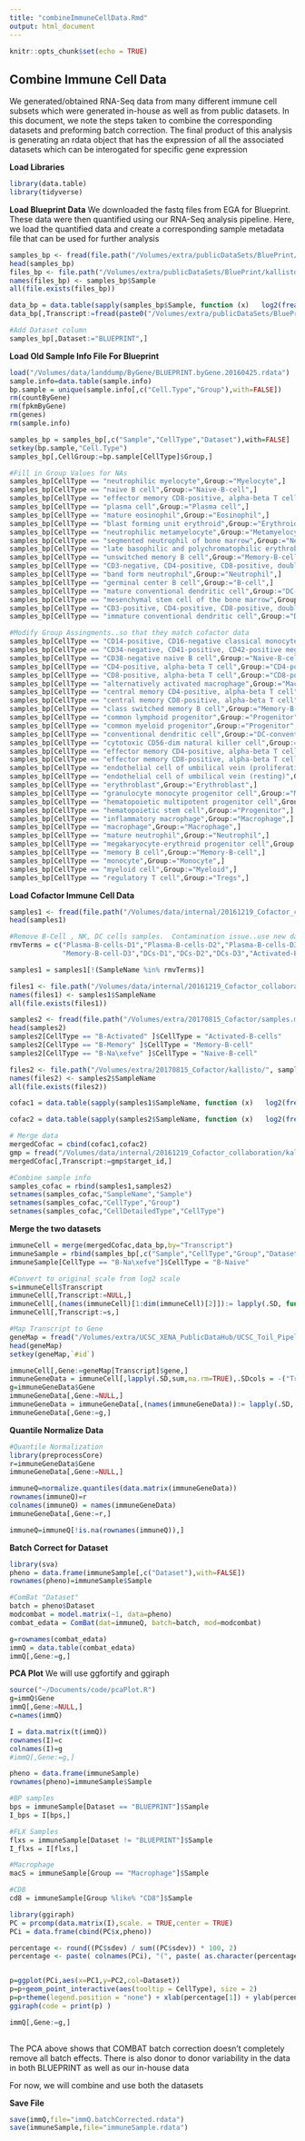 ```yaml
---
title: "combineImmuneCellData.Rmd"
output: html_document
---
```


```r
knitr::opts_chunk$set(echo = TRUE)
```

## Combine Immune Cell Data
We generated/obtained RNA-Seq data from many different immune cell subsets which were generated in-house as well as from public datasets.  In this document, we note the steps taken to combine the corresponding datasets and preforming batch correction. The final product of this analysis is generating an rdata object that has the expression of all the associated datasets which can be interogated for specific gene expression

**Load Libraries**
```r
library(data.table)
library(tidyverse)

```

**Load Blueprint Data**
We downloaded the fastq files from EGA for Blueprint.  These data were then quantified using our RNA-Seq analysis pipeline.  Here, we load the quantified data and create a corresponding sample metadata file that can be used for further analysis
```r
samples_bp <- fread(file.path("/Volumes/extra/publicDataSets/BluePrint/metadata/sample.info"), header = TRUE,sep="\t")
head(samples_bp)
files_bp <- file.path("/Volumes/extra/publicDataSets/BluePrint/kallistoSampleMap/", samples_bp$Sample, "abundance.tsv")
names(files_bp) <- samples_bp$Sample
all(file.exists(files_bp))

data_bp = data.table(sapply(samples_bp$Sample, function (x)   log2(fread(paste0("/Volumes/extra/publicDataSets/BluePrint/kallistoSampleMap/",as.character(x),"/abundance.tsv"))[,tpm]+0.001) ))
data_bp[,Transcript:=fread(paste0("/Volumes/extra/publicDataSets/BluePrint/kallistoSampleMap/",samples_bp$Sample[1],"/abundance.tsv"))$target_id,]

#Add Dataset column
samples_bp[,Dataset:="BLUEPRINT",]

```

**Load Old Sample Info File For Blueprint**
```r
load("/Volumes/data/landdump/ByGene/BLUEPRINT.byGene.20160425.rdata")
sample.info=data.table(sample.info)
bp.sample = unique(sample.info[,c("Cell.Type","Group"),with=FALSE])
rm(countByGene)
rm(fpkmByGene)
rm(genes)
rm(sample.info)

samples_bp = samples_bp[,c("Sample","CellType","Dataset"),with=FALSE]
setkey(bp.sample,"Cell.Type")
samples_bp[,CellGroup:=bp.sample[CellType]$Group,]

#Fill in Group Values for NAs
samples_bp[CellType == "neutrophilic myelocyte",Group:="Myelocyte",]
samples_bp[CellType == "naive B cell",Group:="Naive-B-cell",]
samples_bp[CellType == "effector memory CD8-positive, alpha-beta T cell, terminally differentiated",Group:="EM-CD8-pos",]
samples_bp[CellType == "plasma cell",Group:="Plasma cell",]
samples_bp[CellType == "mature eosinophil",Group:="Eosinophil",]
samples_bp[CellType == "blast forming unit erythroid",Group:="Erythroid",]
samples_bp[CellType == "neutrophilic metamyelocyte",Group:="Metamyelocyte",]
samples_bp[CellType == "segmented neutrophil of bone marrow",Group:="Neutrophil",]
samples_bp[CellType == "late basophilic and polychromatophilic erythroblast",Group:="Erythroblast",]
samples_bp[CellType == "unswitched memory B cell",Group:="Memory-B-cell",]
samples_bp[CellType == "CD3-negative, CD4-positive, CD8-positive, double positive thymocyte",Group:="Thymocyte",]
samples_bp[CellType == "band form neutrophil",Group:="Neutrophil",]
samples_bp[CellType == "germinal center B cell",Group:="B-cell",]
samples_bp[CellType == "mature conventional dendritic cell",Group:="DC-conventional",]
samples_bp[CellType == "mesenchymal stem cell of the bone marrow",Group:="Progenitor",]
samples_bp[CellType == "CD3-positive, CD4-positive, CD8-positive, double positive thymocyte",Group:="Thymocyte",]
samples_bp[CellType == "immature conventional dendritic cell",Group:="DC-conventional",]

#Modify Group Assingments..so that they match cofactor data
samples_bp[CellType == "CD14-positive, CD16-negative classical monocyte",Group:="Monocyte",]
samples_bp[CellType == "CD34-negative, CD41-positive, CD42-positive megakaryocyte cell",Group:="Megakaryocyte",]
samples_bp[CellType == "CD38-negative naive B cell",Group:="Naive-B-cell",]
samples_bp[CellType == "CD4-positive, alpha-beta T cell",Group:="CD4-pos",]
samples_bp[CellType == "CD8-positive, alpha-beta T cell",Group:="CD8-pos",]
samples_bp[CellType == "alternatively activated macrophage",Group:="Macrophage",]
samples_bp[CellType == "central memory CD4-positive, alpha-beta T cell",Group:="CM-CD4-pos",]
samples_bp[CellType == "central memory CD8-positive, alpha-beta T cell",Group:="CM-CD8-pos",]
samples_bp[CellType == "class switched memory B cell",Group:="Memory-B-cell",]
samples_bp[CellType == "common lymphoid progenitor",Group:="Progenitor",]
samples_bp[CellType == "common myeloid progenitor",Group:="Progenitor",]
samples_bp[CellType == "conventional dendritic cell",Group:="DC-conventional",]
samples_bp[CellType == "cytotoxic CD56-dim natural killer cell",Group:="NK cell",]
samples_bp[CellType == "effector memory CD4-positive, alpha-beta T cell",Group:="EM-CD4-pos",]
samples_bp[CellType == "effector memory CD8-positive, alpha-beta T cell",Group:="EM-CD8-pos",]
samples_bp[CellType == "endothelial cell of umbilical vein (proliferating)",Group:="Endothelial",]
samples_bp[CellType == "endothelial cell of umbilical vein (resting)",Group:="Endothelial",]
samples_bp[CellType == "erythroblast",Group:="Erythroblast",]
samples_bp[CellType == "granulocyte monocyte progenitor cell",Group:="Monocyte",]
samples_bp[CellType == "hematopoietic multipotent progenitor cell",Group:="Progenitor",]
samples_bp[CellType == "hematopoietic stem cell",Group:="Progenitor",]
samples_bp[CellType == "inflammatory macrophage",Group:="Macrophage",]
samples_bp[CellType == "macrophage",Group:="Macrophage",]
samples_bp[CellType == "mature neutrophil",Group:="Neutrophil",]
samples_bp[CellType == "megakaryocyte-erythroid progenitor cell",Group:="Progenitor",]
samples_bp[CellType == "memory B cell",Group:="Memory-B-cell",]
samples_bp[CellType == "monocyte",Group:="Monocyte",]
samples_bp[CellType == "myeloid cell",Group:="Myeloid",]
samples_bp[CellType == "regulatory T cell",Group:="Tregs",]

```


**Load Cofactor Immune Cell Data**
```r
samples1 <- fread(file.path("/Volumes/data/internal/20161219_Cofactor_collaboration/samples.metadata.filtered"), header = TRUE,sep="\t")
head(samples1)

#Remove B-Cell , NK, DC cells samples.  Contamination issue..use new datset
rmvTerms = c("Plasma-B-cells-D1","Plasma-B-cells-D2","Plasma-B-cells-D3","Nk-D1","Nk-D2","Nk-D3","Naive-B-cell-D1","Naive-B-cell-D2","Naive-B-cell-D3","Memory-B-cell-D1","Memory-B-cell-D2",
             "Memory-B-cell-D3","DCs-D1","DCs-D2","DCs-D3","Activated-B-cells-D1","Activated-B-cells-D2","Activated-B-cells-D3")

samples1 = samples1[!(SampleName %in% rmvTerms)]

files1 <- file.path("/Volumes/data/internal/20161219_Cofactor_collaboration/kallisto/", samples1$SampleName, "abundance.tsv")
names(files1) <- samples1$SampleName
all(file.exists(files1))

samples2 <- fread(file.path("/Volumes/extra/20170815_Cofactor/samples.metadata"), header = TRUE,sep="\t")
head(samples2)
samples2[CellType == "B-Activated" ]$CellType = "Activated-B-cells"
samples2[CellType == "B-Memory" ]$CellType = "Memory-B-cell"
samples2[CellType == "B-Na\xefve" ]$CellType = "Naive-B-cell"

files2 <- file.path("/Volumes/extra/20170815_Cofactor/kallisto/", samples2$SampleName, "abundance.tsv")
names(files2) <- samples2$SampleName
all(file.exists(files2))

cofac1 = data.table(sapply(samples1$SampleName, function (x)   log2(fread(paste0("/Volumes/data/internal/20161219_Cofactor_collaboration/kallisto/",as.character(x),"/abundance.tsv"))[,tpm] +0.001)))

cofac2 = data.table(sapply(samples2$SampleName, function (x)   log2(fread(paste0("/Volumes/extra/20170815_Cofactor/kallisto/",as.character(x),"/abundance.tsv"))[,tpm]+0.001) ))

# Merge data
mergedCofac = cbind(cofac1,cofac2)
gmp = fread("/Volumes/data/internal/20161219_Cofactor_collaboration/kallisto/Activated-B-cells-D1/abundance.tsv")
mergedCofac[,Transcript:=gmp$target_id,]

#Combine sample info
samples_cofac = rbind(samples1,samples2)
setnames(samples_cofac,"SampleName","Sample")
setnames(samples_cofac,"CellType","Group")
setnames(samples_cofac,"CellDetailedType","CellType")

```

**Merge the two datasets**
```r
immuneCell = merge(mergedCofac,data_bp,by="Transcript")
immuneSample = rbind(samples_bp[,c("Sample","CellType","Group","Dataset"),with=FALSE],samples_cofac[,c("Sample","CellType","Group","Dataset"),with=FALSE])
immuneSample[CellType == "B-Na\xefve"]$CellType = "B-Naive"

#Convert to original scale from log2 scale
s=immuneCell$Transcript
immuneCell[,Transcript:=NULL,]
immuneCell[,(names(immuneCell)[1:dim(immuneCell)[2]]):= lapply(.SD, function(x) return(2^as.numeric(x))),]
immuneCell[,Transcript:=s,]

#Map Transcript to Gene
geneMap = fread("/Volumes/extra/UCSC_XENA_PublicDataHub/UCSC_Toil_Pipeline/gencode.v23.annotation.transcript.probemap")
head(geneMap)
setkey(geneMap,`#id`)

immuneCell[,Gene:=geneMap[Transcript]$gene,]
immuneGeneData = immuneCell[,lapply(.SD,sum,na.rm=TRUE),.SDcols = -("Transcript"),by=Gene]
g=immuneGeneData$Gene
immuneGeneData[,Gene:=NULL,]
immuneGeneData = immuneGeneData[,(names(immuneGeneData)):= lapply(.SD, function(x) return(log2(as.numeric(x)+0.001))),]
immuneGeneData[,Gene:=g,]

```

**Quantile Normalize Data**
```r
#Quantile Normalization
library(preprocessCore)
r=immuneGeneData$Gene
immuneGeneData[,Gene:=NULL,]

immuneQ=normalize.quantiles(data.matrix(immuneGeneData))
rownames(immuneQ)=r
colnames(immuneQ) = names(immuneGeneData)
immuneGeneData[,Gene:=r,]

immuneQ=immuneQ[!is.na(rownames(immuneQ)),]

```

**Batch Correct for Dataset**
```r
library(sva)
pheno = data.frame(immuneSample[,c("Dataset"),with=FALSE])
rownames(pheno)=immuneSample$Sample

#ComBat "Dataset"
batch = pheno$Dataset
modcombat = model.matrix(~1, data=pheno)
combat_edata = ComBat(dat=immuneQ, batch=batch, mod=modcombat)

g=rownames(combat_edata)
immQ = data.table(combat_edata)
immQ[,Gene:=g,]

```


**PCA Plot**
We will use ggfortify and ggiraph
```r
source("~/Documents/code/pcaPlot.R")
g=immQ$Gene
immQ[,Gene:=NULL,]
c=names(immQ)

I = data.matrix(t(immQ))
rownames(I)=c
colnames(I)=g
#immQ[,Gene:=g,]

pheno = data.frame(immuneSample)
rownames(pheno)=immuneSample$Sample

#BP samples
bps = immuneSample[Dataset == "BLUEPRINT"]$Sample
I_bps = I[bps,]

#FLX Samples
flxs = immuneSample[Dataset != "BLUEPRINT"]$Sample
I_flxs = I[flxs,]

#Macrophage
macS = immuneSample[Group == "Macrophage"]$Sample

#CD8
cd8 = immuneSample[Group %like% "CD8"]$Sample

library(ggiraph)
PC = prcomp(data.matrix(I),scale. = TRUE,center = TRUE)
PCi = data.frame(cbind(PC$x,pheno))

percentage <- round((PC$sdev) / sum((PC$sdev)) * 100, 2)
percentage <- paste( colnames(PCi), "(", paste( as.character(percentage), "%", ")", sep="") )


p=ggplot(PCi,aes(x=PC1,y=PC2,col=Dataset))
p=p+geom_point_interactive(aes(tooltip = CellType), size = 2) 
p=p+theme(legend.position = "none") + xlab(percentage[1]) + ylab(percentage[2])
ggiraph(code = print(p) )

immQ[,Gene:=g,]
  
```

The PCA above shows that COMBAT batch correction doesn't completely remove all batch effects.  There is also donor to donor variability in the data in both BLUEPRINT as well as our in-house data

For now, we will combine and use both the datasets

**Save File**
```r
save(immQ,file="immQ.batchCorrected.rdata")
save(immuneSample,file="immuneSample.rdata")
```




